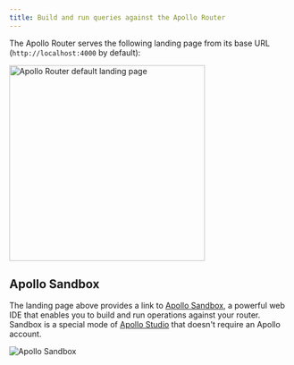 ---
title: Build and run queries against the Apollo Router
---

The Apollo Router serves the following landing page from its base URL (`http://localhost:4000` by default):

<img class="screenshot" src="../images/as-landing-page.jpg" alt="Apollo Router default landing page" width="350"/>

## Apollo Sandbox

The landing page above provides a link to [Apollo Sandbox](https://studio.apollographql.com/sandbox), a powerful web IDE that enables you to build and run operations against your router. Sandbox is a special mode of [Apollo Studio](https://www.apollographql.com/docs/studio/) that doesn't require an Apollo account.

<img class="screenshot" src="../images/sandbox.jpg" alt="Apollo Sandbox"/>

